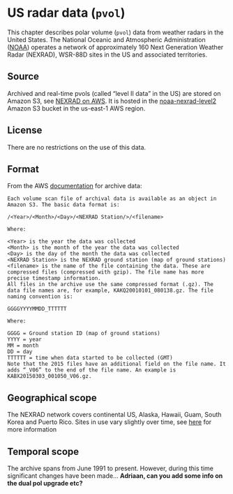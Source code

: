 # US radar data (`pvol`)

This chapter describes polar volume (`pvol`) data from weather radars in the United States. The National Oceanic and Atmospheric Administration ([NOAA](https://www.noaa.gov)) operates a network of approximately 160 Next Generation Weather Radar (NEXRAD), WSR-88D sites in the US and associated territories. 

## Source
Archived and real-time pvols (called “level II data” in the US) are stored on Amazon S3, see [NEXRAD on AWS](https://registry.opendata.aws/noaa-nexrad/). It is hosted in the [noaa-nexrad-level2](https://noaa-nexrad-level2.s3.amazonaws.com) Amazon S3 bucket in the us-east-1 AWS region. 

## License
There are no restrictions on the use of this data.

## Format
From the AWS [documentation](https://docs.opendata.aws/noaa-nexrad/readme.html) for archive data:

```
Each volume scan file of archival data is available as an object in Amazon S3. The basic data format is:

/<Year>/<Month>/<Day>/<NEXRAD Station/>/<filename>

Where:

<Year> is the year the data was collected
<Month> is the month of the year the data was collected
<Day> is the day of the month the data was collected
<NEXRAD Station> is the NEXRAD ground station (map of ground stations)
<filename> is the name of the file containing the data. These are compressed files (compressed with gzip). The file name has more precise timestamp information.
All files in the archive use the same compressed format (.gz). The data file names are, for example, KAKQ20010101_080138.gz. The file naming convention is:

GGGGYYYYMMDD_TTTTTT

Where:

GGGG = Ground station ID (map of ground stations)
YYYY = year
MM = month
DD = day
TTTTTT = time when data started to be collected (GMT)
Note that the 2015 files have an additional field on the file name. It adds “_V06” to the end of the file name. An example is KABX20150303_001050_V06.gz.
```

## Geographical scope
The NEXRAD network covers continental US, Alaska, Hawaii, Guam, South Korea and Puerto Rico. Sites in use vary slightly over time, see [here](https://www.roc.noaa.gov/wsr88d/Level_II/Level2Info.aspx) for more information

## Temporal scope
The archive spans from June 1991 to present. However, during this time significant changes have been made... **Adriaan, can you add some info on the dual pol upgrade etc?**
